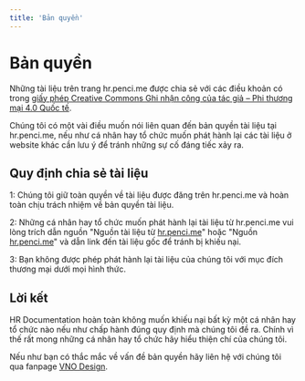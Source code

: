 ```yaml
---
title: 'Bản quyền'
---
```


# Bản quyền

Những tài liệu trên trang hr.penci.me được chia sẻ với các điều khoản có trong [giấy phép Creative Commons Ghi nhận công của tác giả – Phi thương mại 4.0 Quốc tế](https://creativecommons.org/licenses/by-nc/4.0).

Chúng tôi có một vài điều muốn nói liên quan đến bản quyền tài liệu tại hr.penci.me, nếu như cá nhân hay tổ chức muốn phát hành lại các tài liệu ở website khác cần lưu ý để tránh những sự cố đáng tiếc xảy ra.

## Quy định chia sẻ tài liệu

1: Chúng tôi giữ toàn quyền về tài liệu được đăng trên hr.penci.me và hoàn toàn chịu trách nhiệm về bản quyền tài liệu.

2: Những cá nhân hay tổ chức muốn phát hành lại tài liệu từ hr.penci.me vui lòng trích dẫn nguồn "Nguồn tài liệu từ [hr.penci.me](https://hr.penci.me)" hoặc "Nguồn [hr.penci.me](https://hr.penci.me)" và dẫn link đến tài liệu gốc để tránh bị khiếu nại.

3: Bạn không được phép phát hành lại tài liệu của chúng tôi với mục đích thương mại dưới mọi hình thức.

## Lời kết

HR Documentation hoàn toàn không muốn khiếu nại bất kỳ một cá nhân hay tổ chức nào nếu như chấp hành đúng quy định mà chúng tôi đề ra. Chính vì thế rất mong những cá nhân hay tổ chức hãy hiểu thiện chí của chúng tôi.

Nếu như bạn có thắc mắc về vấn đề bản quyền hãy liên hệ với chúng tôi qua fanpage [VNO Design](https://www.facebook.com/vnodesign).
